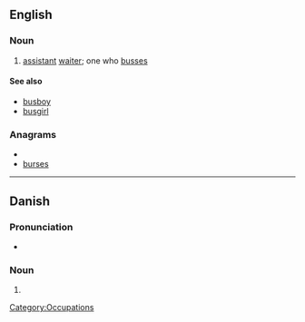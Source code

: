 ==English==

===Noun===
{{en-noun}}

# [[assistant]] [[waiter]]; one who [[busses]]

====See also====
*[[busboy]]
*[[busgirl]]

===Anagrams===
* {{alphagram|berssu}}
* [[burses#English|burses]]

[[Category:Occupations]]


----

==Danish==

===Pronunciation===
* {{IPA|/busər/|[ˈb̥usɐ]|lang=da}}

===Noun===
{{infl|da|noun form|g=c}}

# {{form of|plural indefinite|bus|lang=da}}